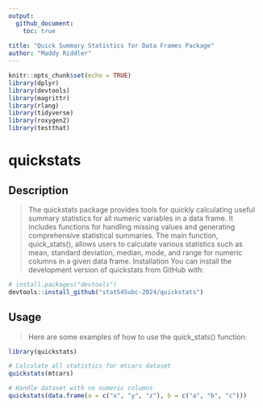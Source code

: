 ```yaml
---
output: 
  github_document:
    toc: true
  
title: "Quick Summary Statistics for Data Frames Package"
author: "Maddy Riddler"
---
```


```r
knitr::opts_chunk$set(echo = TRUE)
library(dplyr)
library(devtools)
library(magrittr)
library(rlang)
library(tidyverse)
library(roxygen2)
library(testthat)
```

# quickstats

## Description

> The quickstats package provides tools for quickly calculating useful summary statistics for all numeric variables in a data frame. It includes functions for handling missing values and generating comprehensive statistical summaries. The main function, quick_stats(), allows users to calculate various statistics such as mean, standard deviation, median, mode, and range for numeric columns in a given data frame. Installation You can install the development version of quickstats from GitHub with:

```r
# install.packages("devtools")
devtools::install_github("stat545ubc-2024/quickstats")
```

## Usage

> Here are some examples of how to use the quick_stats() function:

```r
library(quickstats)

# Calculate all statistics for mtcars dataset
quickstats(mtcars)

# Handle dataset with no numeric columns
quickstats(data.frame(a = c("x", "y", "z"), b = c("a", "b", "c")))
```
